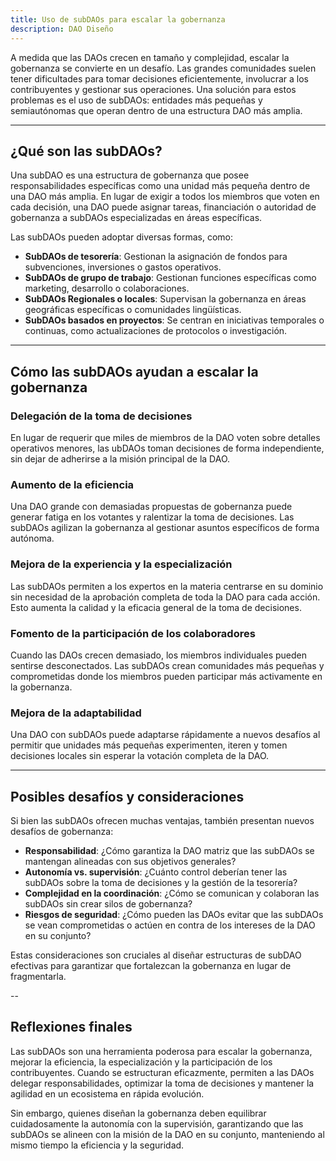 ```yaml
---
title: Uso de subDAOs para escalar la gobernanza
description: DAO Diseño
---
```


A medida que las DAOs crecen en tamaño y complejidad, escalar la gobernanza se convierte en un desafío. Las grandes comunidades suelen tener dificultades para tomar decisiones eficientemente, involucrar a los contribuyentes y gestionar sus operaciones. Una solución para estos problemas es el uso de subDAOs: entidades más pequeñas y semiautónomas que operan dentro de una estructura DAO más amplia.

---

## **¿Qué son las subDAOs?**

Una subDAO es una estructura de gobernanza que posee responsabilidades específicas como una unidad más pequeña dentro de una DAO más amplia. En lugar de exigir a todos los miembros que voten en cada decisión, una DAO puede asignar tareas, financiación o autoridad de gobernanza a subDAOs especializadas en áreas específicas.

Las subDAOs pueden adoptar diversas formas, como:

- **SubDAOs de tesorería**: Gestionan la asignación de fondos para subvenciones, inversiones o gastos operativos.
- **SubDAOs de grupo de trabajo**: Gestionan funciones específicas como marketing, desarrollo o colaboraciones. 
- **SubDAOs Regionales o locales**: Supervisan la gobernanza en áreas geográficas específicas o comunidades lingüísticas.
- **SubDAOs basados ​​en proyectos**: Se centran en iniciativas temporales o continuas, como actualizaciones de protocolos o investigación.

---

## **Cómo las subDAOs ayudan a escalar la gobernanza**

### **Delegación de la toma de decisiones**
En lugar de requerir que miles de miembros de la DAO voten sobre detalles operativos menores, las ubDAOs toman decisiones de forma independiente, sin dejar de adherirse a la misión principal de la DAO.

### **Aumento de la eficiencia**
Una DAO grande con demasiadas propuestas de gobernanza puede generar fatiga en los votantes y ralentizar la toma de decisiones. Las subDAOs agilizan la gobernanza al gestionar asuntos específicos de forma autónoma.

### **Mejora de la experiencia y la especialización**
Las subDAOs permiten a los expertos en la materia centrarse en su dominio sin necesidad de la aprobación completa de toda la DAO para cada acción. Esto aumenta la calidad y la eficacia general de la toma de decisiones.

### **Fomento de la participación de los colaboradores**
Cuando las DAOs crecen demasiado, los miembros individuales pueden sentirse desconectados. Las subDAOs crean comunidades más pequeñas y comprometidas donde los miembros pueden participar más activamente en la gobernanza.

### **Mejora de la adaptabilidad**
Una DAO con subDAOs puede adaptarse rápidamente a nuevos desafíos al permitir que unidades más pequeñas experimenten, iteren y tomen decisiones locales sin esperar la votación completa de la DAO.

---

## **Posibles desafíos y consideraciones**

Si bien las subDAOs ofrecen muchas ventajas, también presentan nuevos desafíos de gobernanza:

- **Responsabilidad**: ¿Cómo garantiza la DAO matriz que las subDAOs se mantengan alineadas con sus objetivos generales?
- **Autonomía vs. supervisión**: ¿Cuánto control deberían tener las subDAOs sobre la toma de decisiones y la gestión de la tesorería?
- **Complejidad en la coordinación**: ¿Cómo se comunican y colaboran las subDAOs sin crear silos de gobernanza? 
- **Riesgos de seguridad**: ¿Cómo pueden las DAOs evitar que las subDAOs se vean comprometidas o actúen en contra de los intereses de la DAO en su conjunto?

Estas consideraciones son cruciales al diseñar estructuras de subDAO efectivas para garantizar que fortalezcan la gobernanza en lugar de fragmentarla.

--

## **Reflexiones finales**

Las subDAOs son una herramienta poderosa para escalar la gobernanza, mejorar la eficiencia, la especialización y la participación de los contribuyentes. Cuando se estructuran eficazmente, permiten a las DAOs delegar responsabilidades, optimizar la toma de decisiones y mantener la agilidad en un ecosistema en rápida evolución.

Sin embargo, quienes diseñan la gobernanza deben equilibrar cuidadosamente la autonomía con la supervisión, garantizando que las subDAOs se alineen con la misión de la DAO en su conjunto, manteniendo al mismo tiempo la eficiencia y la seguridad.